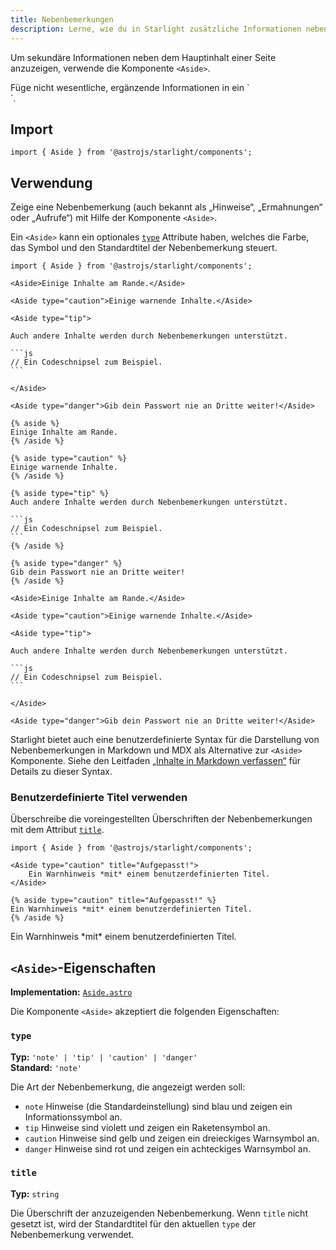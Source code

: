 ```yaml
---
title: Nebenbemerkungen
description: Lerne, wie du in Starlight zusätzliche Informationen neben dem Hauptinhalt einer Seite anzeigen kannst.
---
```



Um sekundäre Informationen neben dem Hauptinhalt einer Seite anzuzeigen, verwende die Komponente `<Aside>`.


<Preview>

<Aside slot="preview">
    Füge nicht wesentliche, ergänzende Informationen in ein `<Aside>`.
</Aside>

</Preview>

## Import

```tsx
import { Aside } from '@astrojs/starlight/components';
```

## Verwendung

Zeige eine Nebenbemerkung (auch bekannt als „Hinweise“, „Ermahnungen“ oder „Aufrufe“) mit Hilfe der Komponente `<Aside>`.

Ein `<Aside>` kann ein optionales [`type`](#type) Attribute haben, welches die Farbe, das Symbol und den Standardtitel der Nebenbemerkung steuert.

<Preview>

````mdx
import { Aside } from '@astrojs/starlight/components';

<Aside>Einige Inhalte am Rande.</Aside>

<Aside type="caution">Einige warnende Inhalte.</Aside>

<Aside type="tip">

Auch andere Inhalte werden durch Nebenbemerkungen unterstützt.

```js
// Ein Codeschnipsel zum Beispiel.
```

</Aside>

<Aside type="danger">Gib dein Passwort nie an Dritte weiter!</Aside>
````

<Fragment slot="markdoc">

````markdoc
{% aside %}
Einige Inhalte am Rande.
{% /aside %}

{% aside type="caution" %}
Einige warnende Inhalte.
{% /aside %}

{% aside type="tip" %}
Auch andere Inhalte werden durch Nebenbemerkungen unterstützt.

```js
// Ein Codeschnipsel zum Beispiel.
```
{% /aside %}

{% aside type="danger" %}
Gib dein Passwort nie an Dritte weiter!
{% /aside %}
````

</Fragment>

<Fragment slot="preview">

    <Aside>Einige Inhalte am Rande.</Aside>

    <Aside type="caution">Einige warnende Inhalte.</Aside>

    <Aside type="tip">

    Auch andere Inhalte werden durch Nebenbemerkungen unterstützt.

    ```js
    // Ein Codeschnipsel zum Beispiel.
    ```

    </Aside>

    <Aside type="danger">Gib dein Passwort nie an Dritte weiter!</Aside>

</Fragment>

</Preview>

Starlight bietet auch eine benutzerdefinierte Syntax für die Darstellung von Nebenbemerkungen in Markdown und MDX als Alternative zur `<Aside>` Komponente.
Siehe den Leitfaden [„Inhalte in Markdown verfassen“](/de/guides/authoring-content/#nebenbemerkungen) für Details zu dieser Syntax.

### Benutzerdefinierte Titel verwenden

Überschreibe die voreingestellten Überschriften der Nebenbemerkungen mit dem Attribut [`title`](#title).

<Preview>

```mdx 'title="Aufgepasst!"'
import { Aside } from '@astrojs/starlight/components';

<Aside type="caution" title="Aufgepasst!">
	Ein Warnhinweis *mit* einem benutzerdefinierten Titel.
</Aside>
```

<Fragment slot="markdoc">

```markdoc 'title="Aufgepasst!"'
{% aside type="caution" title="Aufgepasst!" %}
Ein Warnhinweis *mit* einem benutzerdefinierten Titel.
{% /aside %}
```

</Fragment>

<Aside slot="preview" type="caution" title="Aufgepasst!">
	Ein Warnhinweis *mit* einem benutzerdefinierten Titel.
</Aside>

</Preview>

## `<Aside>`-Eigenschaften

**Implementation:** [`Aside.astro`](https://github.com/withastro/starlight/blob/main/packages/starlight/user-components/Aside.astro)

Die Komponente `<Aside>` akzeptiert die folgenden Eigenschaften:

### `type`

**Typ:** `'note' | 'tip' | 'caution' | 'danger'`  
**Standard:** `'note'`

Die Art der Nebenbemerkung, die angezeigt werden soll:

- `note` Hinweise (die Standardeinstellung) sind blau und zeigen ein Informationssymbol an.
- `tip` Hinweise sind violett und zeigen ein Raketensymbol an.
- `caution` Hinweise sind gelb und zeigen ein dreieckiges Warnsymbol an.
- `danger` Hinweise sind rot und zeigen ein achteckiges Warnsymbol an.

### `title`

**Typ:** `string`

Die Überschrift der anzuzeigenden Nebenbemerkung.
Wenn `title` nicht gesetzt ist, wird der Standardtitel für den aktuellen `type` der Nebenbemerkung verwendet.
